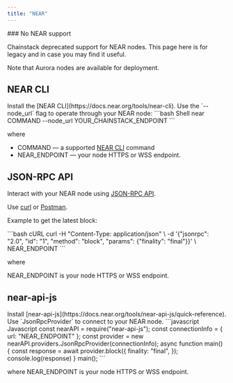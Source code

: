 ```yaml
---
title: "NEAR"
---
```


<Warning>
### No NEAR support

Chainstack deprecated support for NEAR nodes. This page here is for legacy and in case you may find it useful.

Note that Aurora nodes are available for deployment.
</Warning>

## NEAR CLI
<Steps>
  <Step>
    Install the [NEAR CLI](https://docs.near.org/tools/near-cli).
  </Step>
  <Step>
    Use the `--node_url` flag to operate through your NEAR node:

   <CodeGroup>
     ```bash Shell
     near COMMAND --node_url YOUR_CHAINSTACK_ENDPOINT
     ```
   </CodeGroup>

   where

   * COMMAND — a supported [NEAR CLI](https://docs.near.org/tools/near-cli) command
   * NEAR\_ENDPOINT — your node HTTPS or WSS endpoint.
  </Step>
</Steps>

## JSON-RPC API

Interact with your NEAR node using [JSON-RPC API](https://docs.near.org/api/rpc/introduction).

Use [curl](https://curl.haxx.se) or [Postman](https://www.getpostman.com).

Example to get the latest block:

<CodeGroup>
  ```bash cURL
  curl -H "Content-Type: application/json" \
    -d '{"jsonrpc": "2.0", "id": "1", "method": "block", "params": {"finality": "final"}}' \
    NEAR_ENDPOINT
  ```
</CodeGroup>

where

NEAR\_ENDPOINT is your node HTTPS or WSS endpoint.

## near-api-js

<Steps>
  <Step>
    Install [near-api-js](https://docs.near.org/tools/near-api-js/quick-reference).
  </Step>
  <Step>
    Use `JsonRpcProvider` to connect to your NEAR node.

   <CodeGroup>
     ```javascript Javascript
     const nearAPI = require("near-api-js");
     const connectionInfo = {
         url: "NEAR_ENDPOINT"
     };
     const provider = new nearAPI.providers.JsonRpcProvider(connectionInfo);
     async function main() {
         const response = await provider.block({
             finality: "final",
         });
         console.log(response)
     }
     main();
     ```
   </CodeGroup>

   where NEAR\_ENDPOINT is your node HTTPS or WSS endpoint.
  </Step>
</Steps>
